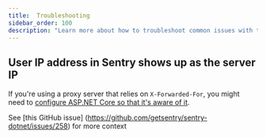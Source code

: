 ```yaml
---
title:  Troubleshooting
sidebar_order: 100
description: "Learn more about how to troubleshoot common issues with the .NET SDK. "
---
```


## User IP address in Sentry shows up as the server IP

If you're using a proxy server that relies on `X-Forwarded-For`, you might need to [configure ASP.NET Core
so that it's aware of it](https://docs.microsoft.com/aspnet/core/host-and-deploy/proxy-load-balancer).

See [this GitHub issue] (https://github.com/getsentry/sentry-dotnet/issues/258) for more context

<PlatformContent includePath="troubleshooting" />

